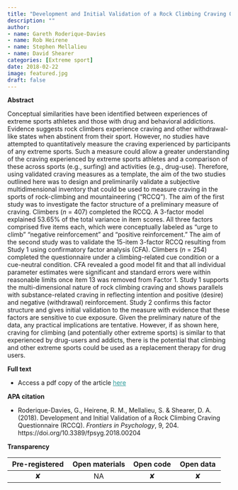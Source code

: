 ```yaml
---
title: "Development and Initial Validation of a Rock Climbing Craving Questionnaire (RCCQ)"
description: ""
author:
- name: Gareth Roderique-Davies
- name: Rob Heirene
- name: Stephen Mellalieu
- name: David Shearer
categories: [Extreme sport]
date: 2018-02-22
image: featured.jpg
draft: false
---
```


**Abstract**

Conceptual similarities have been identified between experiences of extreme sports athletes and those with drug and behavioral addictions. Evidence suggests rock climbers experience craving and other withdrawal-like states when abstinent from their sport. However, no studies have attempted to quantitatively measure the craving experienced by participants of any extreme sports. Such a measure could allow a greater understanding of the craving experienced by extreme sports athletes and a comparison of these across sports (e.g., surfing) and activities (e.g., drug-use). Therefore, using validated craving measures as a template, the aim of the two studies outlined here was to design and preliminarily validate a subjective multidimensional inventory that could be used to measure craving in the sports of rock-climbing and mountaineering ("RCCQ"). The aim of the first study was to investigate the factor structure of a preliminary measure of craving. Climbers (*n* = 407) completed the RCCQ. A 3-factor model explained 53.65% of the total variance in item scores. All three factors comprised five items each, which were conceptually labeled as "urge to climb" "negative reinforcement" and "positive reinforcement." The aim of the second study was to validate the 15-item 3-factor RCCQ resulting from Study 1 using confirmatory factor analysis (CFA). Climbers (*n* = 254) completed the questionnaire under a climbing-related cue condition or a cue-neutral condition. CFA revealed a good model fit and that all individual parameter estimates were significant and standard errors were within reasonable limits once item 13 was removed from Factor 1. Study 1 supports the multi-dimensional nature of rock climbing craving and shows parallels with substance-related craving in reflecting intention and positive (desire) and negative (withdrawal) reinforcement. Study 2 confirms this factor structure and gives initial validation to the measure with evidence that these factors are sensitive to cue exposure. Given the preliminary nature of the data, any practical implications are tentative. However, if as shown here, craving for climbing (and potentially other extreme sports) is similar to that experienced by drug-users and addicts, there is the potential that climbing and other extreme sports could be used as a replacement therapy for drug users.

**Full text**

-   Access a pdf copy of the article [here](HeireneExtremeSportsRCCQ.pdf){style="color: #289998"}

**APA citation**

-   Roderique-Davies, G., Heirene, R. M., Mellalieu, S. & Shearer, D. A. (2018). Development and Initial Validation of a Rock Climbing Craving Questionnaire (RCCQ). *Frontiers in Psychology*, 9, 204. https://doi.org/10.3389/fpsyg.2018.00204

**Transparency**

| **Pre-registered** | **Open materials** | **Open code** | **Open data** |
|:------------------:|:------------------:|:-------------:|:-------------:|
|         ✘          |         NA         |       ✘       |       ✘       |
